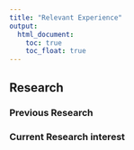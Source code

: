 ```yaml
---
title: "Relevant Experience"
output: 
  html_document:
    toc: true
    toc_float: true
---
```



## Research {.tabset .tabfade}

### Previous Research

### Current Research interest


